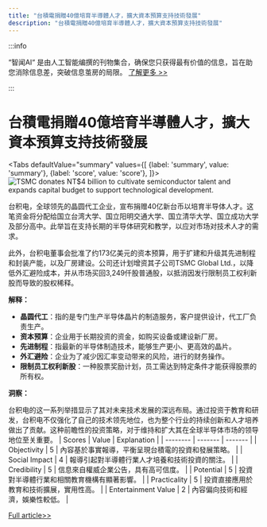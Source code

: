 ```yaml
---
title: "台積電捐贈40億培育半導體人才，擴大資本預算支持技術發展"
description: "台積電捐贈40億培育半導體人才，擴大資本預算支持技術發展"
---
```



:::info

“智闻AI“ 是由人工智能编撰的刊物集合，确保您只获得最有价值的信息，旨在助您消除信息差，突破信息茧房的局限。  [了解更多 >>](/)

:::

# 台積電捐贈40億培育半導體人才，擴大資本預算支持技術發展


<Tabs
	defaultValue="summary"
	values={[
	{label: 'summary', value: 'summary'},
	{label: 'score', value: 'score'},
]}>
<TabItem value="summary">
<img
  src="https://image.informedainews.com/2024/06/06/Te-AMX-1717675981-0.jpg"
  alt="TSMC donates NT$4 billion to cultivate semiconductor talent and expands capital budget to support technological development."
/>



台积电，全球领先的晶圆代工企业，宣布捐赠40亿新台币以培育半导体人才。这笔资金将分配给国立台湾大学、国立阳明交通大学、国立清华大学、国立成功大学及部分高中。此举旨在支持长期的半导体研究和教学，以应对市场对技术人才的需求。

此外，台积电董事会批准了约173亿美元的资本预算，用于扩建和升级其先进制程和封装产能，以及厂房建设。公司还计划增资其子公司TSMC Global Ltd.，以降低外汇避险成本，并从市场买回3,249仟股普通股，以抵消因发行限制员工权利新股而导致的股权稀释。

**解释：**

- **晶圆代工**：指的是专门生产半导体晶片的制造服务，客户提供设计，代工厂负责生产。
- **资本预算**：企业用于长期投资的资金，如购买设备或建设新厂房。
- **先进制程**：指最新的半导体制造技术，能够生产更小、更高效的晶片。
- **外汇避险**：企业为了减少因汇率变动带来的风险，进行的财务操作。
- **限制员工权利新股**：一种股票奖励计划，员工需达到特定条件才能获得股票的所有权。

**洞察：**

台积电的这一系列举措显示了其对未来技术发展的深远布局。通过投资于教育和研发，台积电不仅强化了自己的技术领先地位，也为整个行业的持续创新和人才培养做出了贡献。这种前瞻性的投资策略，对于维持和扩大其在全球半导体市场的领导地位至关重要。
</TabItem>
<TabItem value="score">
	| Scores     | Value   | Explanation |
	| -------- | ------- | ------- |
	| Objectivity  | 5    | 內容基於事實報導，平衡呈現台積電的投資和發展策略。    |
	| Social Impact | 4     | 報導引起對半導體行業人才培養和技術投資的關注。    |
	| Credibility    | 5    | 信息來自權威企業公告，具有高可信度。    |
	| Potential    | 5    | 投資對半導體行業和相關教育機構有顯著影響。    |
	| Practicality    | 5    | 投資直接應用於教育和技術擴展，實用性高。    |
	| Entertainment Value    | 2    | 內容偏向技術和經濟，娛樂性較低。    |
</TabItem>
</Tabs>

[Full article>>](https://today.line.me/tw/v2/article/yzgmoek)
